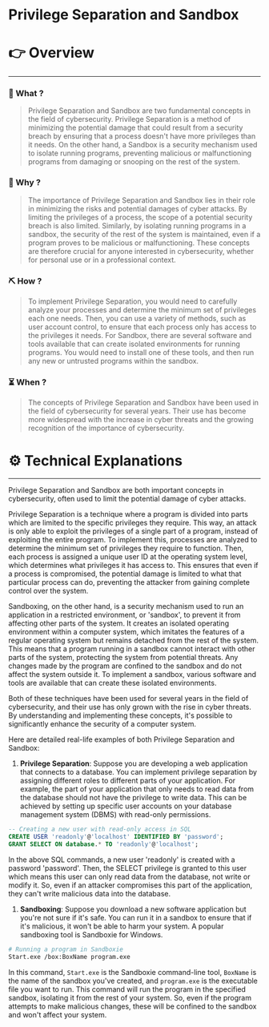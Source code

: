 # Privilege Separation and Sandbox


# 👉 Overview

---

### 👀 What ?

> Privilege Separation and Sandbox are two fundamental concepts in the field of cybersecurity. Privilege Separation is a method of minimizing the potential damage that could result from a security breach by ensuring that a process doesn't have more privileges than it needs. On the other hand, a Sandbox is a security mechanism used to isolate running programs, preventing malicious or malfunctioning programs from damaging or snooping on the rest of the system.
> 

### 🧐 Why ?

> The importance of Privilege Separation and Sandbox lies in their role in minimizing the risks and potential damages of cyber attacks. By limiting the privileges of a process, the scope of a potential security breach is also limited. Similarly, by isolating running programs in a sandbox, the security of the rest of the system is maintained, even if a program proves to be malicious or malfunctioning. These concepts are therefore crucial for anyone interested in cybersecurity, whether for personal use or in a professional context.
> 

### ⛏️ How ?

> To implement Privilege Separation, you would need to carefully analyze your processes and determine the minimum set of privileges each one needs. Then, you can use a variety of methods, such as user account control, to ensure that each process only has access to the privileges it needs. For Sandbox, there are several software and tools available that can create isolated environments for running programs. You would need to install one of these tools, and then run any new or untrusted programs within the sandbox.
> 

### ⏳ When ?

> The concepts of Privilege Separation and Sandbox have been used in the field of cybersecurity for several years. Their use has become more widespread with the increase in cyber threats and the growing recognition of the importance of cybersecurity.
> 

# ⚙️ Technical Explanations

---

Privilege Separation and Sandbox are both important concepts in cybersecurity, often used to limit the potential damage of cyber attacks.

Privilege Separation is a technique where a program is divided into parts which are limited to the specific privileges they require. This way, an attack is only able to exploit the privileges of a single part of a program, instead of exploiting the entire program. To implement this, processes are analyzed to determine the minimum set of privileges they require to function. Then, each process is assigned a unique user ID at the operating system level, which determines what privileges it has access to. This ensures that even if a process is compromised, the potential damage is limited to what that particular process can do, preventing the attacker from gaining complete control over the system.

Sandboxing, on the other hand, is a security mechanism used to run an application in a restricted environment, or 'sandbox', to prevent it from affecting other parts of the system. It creates an isolated operating environment within a computer system, which imitates the features of a regular operating system but remains detached from the rest of the system. This means that a program running in a sandbox cannot interact with other parts of the system, protecting the system from potential threats. Any changes made by the program are confined to the sandbox and do not affect the system outside it. To implement a sandbox, various software and tools are available that can create these isolated environments.

Both of these techniques have been used for several years in the field of cybersecurity, and their use has only grown with the rise in cyber threats. By understanding and implementing these concepts, it's possible to significantly enhance the security of a computer system.

Here are detailed real-life examples of both Privilege Separation and Sandbox:

1. **Privilege Separation**: Suppose you are developing a web application that connects to a database. You can implement privilege separation by assigning different roles to different parts of your application. For example, the part of your application that only needs to read data from the database should not have the privilege to write data. This can be achieved by setting up specific user accounts on your database management system (DBMS) with read-only permissions.

```sql
-- Creating a new user with read-only access in SQL
CREATE USER 'readonly'@'localhost' IDENTIFIED BY 'password';
GRANT SELECT ON database.* TO 'readonly'@'localhost';

```

In the above SQL commands, a new user 'readonly' is created with a password 'password'. Then, the SELECT privilege is granted to this user which means this user can only read data from the database, not write or modify it. So, even if an attacker compromises this part of the application, they can't write malicious data into the database.

1. **Sandboxing**: Suppose you download a new software application but you're not sure if it's safe. You can run it in a sandbox to ensure that if it's malicious, it won't be able to harm your system. A popular sandboxing tool is Sandboxie for Windows.

```bash
# Running a program in Sandboxie
Start.exe /box:BoxName program.exe

```

In this command, `Start.exe` is the Sandboxie command-line tool, `BoxName` is the name of the sandbox you've created, and `program.exe` is the executable file you want to run. This command will run the program in the specified sandbox, isolating it from the rest of your system. So, even if the program attempts to make malicious changes, these will be confined to the sandbox and won't affect your system.
